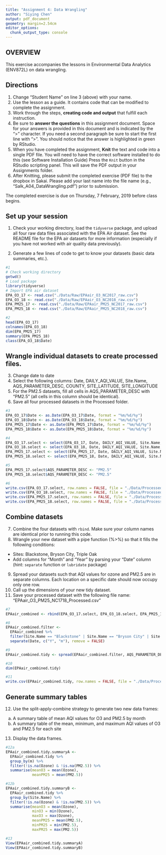 ```yaml
---
title: "Assignment 4: Data Wrangling"
author: "Siying Chen"
output: pdf_document
geometry: margin=2.54cm
editor_options: 
  chunk_output_type: console
---
```


## OVERVIEW

This exercise accompanies the lessons in Environmental Data Analytics (ENV872L) on data wrangling. 

## Directions
1. Change "Student Name" on line 3 (above) with your name.
2. Use the lesson as a guide. It contains code that can be modified to complete the assignment.
3. Work through the steps, **creating code and output** that fulfill each instruction.
4. Be sure to **answer the questions** in this assignment document.
Space for your answers is provided in this document and is indicated by the ">" character.
If you need a second paragraph be sure to start the first line with ">".
You should notice that the answer is highlighted in green by RStudio. 
6. When you have completed the assignment, **Knit** the text and code into a single PDF file.
You will need to have the correct software installed to do this (see Software Installation Guide)
Press the `Knit` button in the RStudio scripting panel.
This will save the PDF output in your Assignments folder.
8. After Knitting, please submit the completed exercise (PDF file) to the dropbox in Sakai. Please add your last name into the file name (e.g., "Salk_A04_DataWrangling.pdf") prior to submission.

The completed exercise is due on Thursday, 7 February, 2019 before class begins.

## Set up your session 
1. Check your working directory, load the `tidyverse` package, and upload all four raw data files associated with the EPA Air dataset. See the README file for the EPA air datasets for more information (especially if you have not worked with air quality data previously). 

2. Generate a few lines of code to get to know your datasets (basic data summaries, etc.).

```r
#1
# Check working directory
getwd()
# Load package
library(tidyverse)
# Import EPA air dataset
EPA_O3_17 <- read.csv("./Data/Raw/EPAair_O3_NC2017_raw.csv")
EPA_O3_18 <- read.csv("./Data/Raw/EPAair_O3_NC2018_raw.csv")
EPA_PM25_17 <- read.csv("./Data/Raw/EPAair_PM25_NC2017_raw.csv")
EPA_PM25_18 <- read.csv("./Data/Raw/EPAair_PM25_NC2018_raw.csv")

#2
head(EPA_O3_17)
colnames(EPA_O3_18)
dim(EPA_PM25_17)
summary(EPA_PM25_18)
class(EPA_O3_18$Date)
```

## Wrangle individual datasets to create processed files.
3. Change date to date
4. Select the following columns: Date, DAILY_AQI_VALUE, Site.Name, AQS_PARAMETER_DESC, COUNTY, SITE_LATITUDE, SITE_LONGITUDE
5. For the PM2.5 datasets, fill all cells in AQS_PARAMETER_DESC with "PM2.5" (all cells in this column should be identical).
6. Save all four processed datasets in the Processed folder.

```r
#3
EPA_O3_17$Date <- as.Date(EPA_O3_17$Date, format = "%m/%d/%y")
EPA_O3_18$Date <- as.Date(EPA_O3_18$Date, format = "%m/%d/%y")
EPA_PM25_17$Date <- as.Date(EPA_PM25_17$Date, format = "%m/%d/%y")
EPA_PM25_18$Date <- as.Date(EPA_PM25_18$Date, format = "%m/%d/%y")

#4
EPA_O3_17.select <- select(EPA_O3_17, Date, DAILY_AQI_VALUE, Site.Name, AQS_PARAMETER_DESC, COUNTY, SITE_LATITUDE, SITE_LONGITUDE)
EPA_O3_18.select <- select(EPA_O3_18, Date, DAILY_AQI_VALUE, Site.Name, AQS_PARAMETER_DESC, COUNTY, SITE_LATITUDE, SITE_LONGITUDE)
EPA_PM25_17.select <- select(EPA_PM25_17, Date, DAILY_AQI_VALUE, Site.Name, AQS_PARAMETER_DESC, COUNTY, SITE_LATITUDE, SITE_LONGITUDE)
EPA_PM25_18.select <- select(EPA_PM25_18, Date, DAILY_AQI_VALUE, Site.Name, AQS_PARAMETER_DESC, COUNTY, SITE_LATITUDE, SITE_LONGITUDE)

#5
EPA_PM25_17.select$AQS_PARAMETER_DESC <- "PM2.5"
EPA_PM25_18.select$AQS_PARAMETER_DESC <- "PM2.5"

#6
write.csv(EPA_O3_17.select, row.names = FALSE, file = "./Data/Processed/EPAair_O3_NC2017_Processed.csv")
write.csv(EPA_O3_18.select, row.names = FALSE, file = "./Data/Processed/EPAair_O3_NC2018_Processed.csv")
write.csv(EPA_PM25_17.select, row.names = FALSE, file = "./Data/Processed/EPAair_PM25_NC2017_Processed.csv")
write.csv(EPA_PM25_18.select, row.names = FALSE, file = "./Data/Processed/EPAair_PM25_NC2018_Processed.csv")

```


## Combine datasets
7. Combine the four datasets with `rbind`. Make sure your column names are identical prior to running this code. 
8. Wrangle your new dataset with a pipe function (%>%) so that it fills the following conditions: 

* Sites: Blackstone, Bryson City, Triple Oak
* Add columns for "Month" and "Year" by parsing your "Date" column (hint: `separate` function or `lubridate` package)

9. Spread your datasets such that AQI values for ozone and PM2.5 are in separate columns. Each location on a specific date should now occupy only one row.
10. Call up the dimensions of your new tidy dataset.
11. Save your processed dataset with the following file name: "EPAair_O3_PM25_NC1718_Processed.csv"

```r
#7
EPAair_combined <- rbind(EPA_O3_17.select, EPA_O3_18.select, EPA_PM25_17.select, EPA_PM25_18.select)

#8
EPAair_combined.filter <- 
  EPAair_combined %>%
  filter(Site.Name == "Blackstone" | Site.Name == "Bryson City" | Site.Name == "Triple Oak") %>%
  separate(Date, c("Y", "m"), remove = FALSE)

#9
EPAair_combined.tidy <- spread(EPAair_combined.filter, AQS_PARAMETER_DESC, DAILY_AQI_VALUE)

#10
dim(EPAair_combined.tidy)

#11
write.csv(EPAair_combined.tidy, row.names = FALSE, file = "./Data/Processed/EPAair_O3_PM25_NC1718_Processed.csv.csv")

```


## Generate summary tables
12. Use the split-apply-combine strategy to generate two new data frames: 
a. A summary table of mean AQI values for O3 and PM2.5 by month
b. A summary table of the mean, minimum, and maximum AQI values of O3 and PM2.5 for each site
13. Display the data frames.

```r
#12a
EPAair_combined.tidy.summaryA <- 
  EPAair_combined.tidy %>%
  group_by(m) %>%
  filter(!is.na(Ozone) & !is.na(PM2.5)) %>%
  summarise(meanO3 = mean(Ozone),
            meanPM25 = mean(PM2.5))

#12b
EPAair_combined.tidy.summaryB <- 
  EPAair_combined.tidy %>%
  group_by(Site.Name) %>%
  filter(!is.na(Ozone) & !is.na(PM2.5)) %>%
  summarise(meanO3 = mean(Ozone),
            minO3 = min(Ozone),
            maxO3 = max(Ozone),
            meanPM25 = mean(PM2.5),
            minPM25 = min(PM2.5),
            maxPM25 = max(PM2.5))

#13
View(EPAair_combined.tidy.summaryA)
View(EPAair_combined.tidy.summaryB)

```

